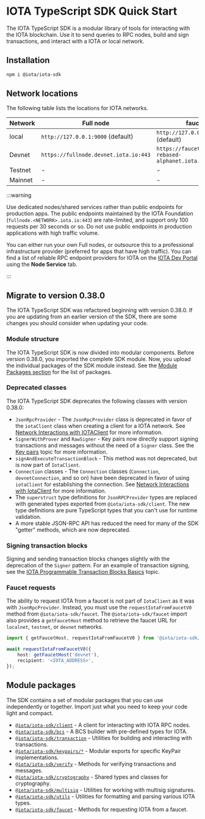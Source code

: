 
# IOTA TypeScript SDK Quick Start

The IOTA TypeScript SDK is a modular library of tools for interacting with the IOTA blockchain. Use it
to send queries to RPC nodes, build and sign transactions, and interact with a IOTA or local network.

## Installation

```sh npm2yarn
npm i @iota/iota-sdk
```

## Network locations

<AlphaNet/>

The following table lists the locations for IOTA networks.

| Network | Full node                             | faucet                                |
| ------- | ------------------------------------- | ------------------------------------- |
| local   | `http://127.0.0.1:9000` (default)     | `http://127.0.0.1:9123/gas` (default) |
| Devnet  | `https://fullnode.devnet.iota.io:443`  | `https://faucet.iota-rebased-alphanet.iota.cafe/gas`    |
| Testnet | - | - |
| Mainnet | - | - |

:::warning

Use dedicated nodes/shared services rather than public endpoints for production apps. The public
endpoints maintained by the IOTA Foundation (`fullnode.<NETWORK>.iota.io:443`) are rate-limited, and support
only 100 requests per 30 seconds or so. Do not use public endpoints in production applications with
high traffic volume.

You can either run your own Full nodes, or outsource this to a professional infrastructure provider
(preferred for apps that have high traffic). You can find a list of reliable RPC endpoint providers
for IOTA on the [IOTA Dev Portal](https://iota.io/developers#dev-tools) using the **Node Service** tab.

:::

## Migrate to version 0.38.0

The IOTA TypeScript SDK was refactored beginning with version 0.38.0. If you are updating from an
earlier version of the SDK, there are some changes you should consider when updating your code.

### Module structure

The IOTA TypeScript SDK is now divided into modular components. Before version 0.38.0, you imported
the complete SDK module. Now, you upload the individual packages of the SDK module instead. See the
[Module Packages section](#module-packages) for the list of packages.

### Deprecated classes

The IOTA TypeScript SDK deprecates the following classes with version 0.38.0:

-   `JsonRpcProvider` - The `JsonRpcProvider` class is deprecated in favor of the `iotaClient` class
    when creating a client for a IOTA network. See
    [Network Interactions with IOTAClient](./iota-client.mdx) for more information.
-   `SignerWithProver` and `RawSigner` - Key pairs now directly support signing transactions and
    messages without the need of a `Signer` class. See the
    [Key pairs](./cryptography/keypairs.mdx) topic for more information.
-   `signAndExecuteTransactionBlock` - This method was not deprecated, but is now part of
    `IotaClient`.
-   `Connection` classes - The `Connection` classes (`Connection`, `devnetConnection`, and so on)
    have been deprecated in favor of using `iotaClient` for establishing the connection. See
    [Network Interactions with IotaClient](./iota-client.mdx) for more information.
-   The `superstruct` type definitions for `JsonRPCProvider` types are replaced with generated types
    exported from `@iota/iota-sdk/client`. The new type definitions are pure TypeScript types that
    you can't use for runtime validation.
-   A more stable JSON-RPC API has reduced the need for many of the SDK "getter" methods, which are
    now deprecated.

### Signing transaction blocks

Signing and sending transaction blocks changes slightly with the deprecation of the `Signer`
pattern. For an example of transaction signing, see the
[IOTA Programmable Transaction Blocks Basics](./transaction-building/basics.mdx) topic.

### Faucet requests

The ability to request IOTA from a faucet is not part of `IotaClient` as it was with
`JsonRpcProvider`. Instead, you must use the `requestIotaFromFaucetV0` method from
`@iota/iota-sdk/faucet`. The `@iota/iota-sdk/faucet` import also provides a `getFaucetHost` method
to retrieve the faucet URL for `localnet`, `testnet`, or `devnet` networks.

```ts
import { getFaucetHost, requestIotaFromFaucetV0 } from '@iota/iota-sdk/faucet';

await requestIotaFromFaucetV0({
    host: getFaucetHost('devnet'),
    recipient: '<IOTA_ADDRESS>',
});
```

## Module packages

The SDK contains a set of modular packages that you can use independently or together. Import just
what you need to keep your code light and compact.

-   [`@iota/iota-sdk/client`](./iota-client.mdx) - A client for interacting with IOTA RPC nodes.
-   [`@iota/iota-sdk/bcs`](bcs.mdx) - A BCS builder with pre-defined types for IOTA.
-   [`@iota/iota-sdk/transaction`](./transaction-building/basics.mdx) - Utilities for building
    and interacting with transactions.
-   [`@iota/iota-sdk/keypairs/*`](./cryptography/keypairs.mdx) - Modular exports for specific
    KeyPair implementations.
-   [`@iota/iota-sdk/verify`](./cryptography/keypairs.mdx#verifying-signatures-without-a-key-pair) -
    Methods for verifying transactions and messages.
-   [`@iota/iota-sdk/cryptography`](./cryptography/keypairs.mdx) - Shared types and classes
    for cryptography.
-   [`@iota/iota-sdk/multisig`](./cryptography/multisig.mdx) - Utilities for working with
    multisig signatures.
-   [`@iota/iota-sdk/utils`](./utils.mdx) - Utilities for formatting and parsing various IOTA
    types.
-   [`@iota/iota-sdk/faucet`](./faucet.mdx) - Methods for requesting IOTA from a faucet.